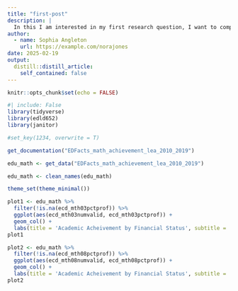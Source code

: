 ```yaml
---
title: "first-post"
description: |
  In this I am interested in my first research question, I want to compare (ECD) or economically disadvantaged students to (ALL) all students and additionally I can compare by grade. Here I will compare the lowest and highest grade (03 and 08) that is listed.
author:
  - name: Sophia Angleton
    url: https://example.com/norajones
date: 2025-02-19
output:
  distill::distill_article:
    self_contained: false
---
```



```r
knitr::opts_chunk$set(echo = FALSE)
```




```r
#| include: False
library(tidyverse)
library(edld652)
library(janitor)

#set_key(1234, overwrite = T)

get_documentation("EDFacts_math_achievement_lea_2010_2019")

edu_math <- get_data("EDFacts_math_achievement_lea_2010_2019")

edu_math <- clean_names(edu_math)

theme_set(theme_minimal())
```

```r
plot1 <- edu_math %>% 
  filter(!is.na(ecd_mth03pctprof)) %>% 
  ggplot(aes(ecd_mth03numvalid, ecd_mth03pctprof)) +
  geom_col() +
  labs(title = 'Academic Acheivement by Financial Status', subtitle = 'Mathmatic Acheivement at The Third-grade level', x = 'Economically Disadvantaged Students', y = "Percent scoring at or above proficiency level")
plot1

plot2 <- edu_math %>% 
  filter(!is.na(ecd_mth08pctprof)) %>% 
  ggplot(aes(ecd_mth08numvalid, ecd_mth08pctprof)) +
  geom_col() +
  labs(title = 'Academic Acheivement by Financial Status', subtitle = 'Mathmatic Acheivement at The Eighth-grade level', x = 'Economically Disadvantaged Students', y = "Percent scoring at or above proficiency level")
plot2
```

